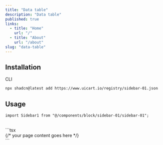 ```yaml
---
title: "Data table"
description: "Data table"
published: true
links:
  - title: "Home"
    url: "/"
  - title: "About"
    url: "/about"
slug: "data-table"
---
```


## Installation

<ComponentPreview name="data-table" shouldExpand={true} />

<Tabs defaultValue="cli">

<TabsList>
  <TabsTrigger value="cli">CLI</TabsTrigger>
</TabsList>

<TabsContent value="cli">

```bash
npx shadcn@latest add https://www.uicart.io/registry/sidebar-01.json
```

</TabsContent>

</Tabs>

## Usage

```tsx
import Sidebar1 from "@/components/block/sidebar-01/sidebar-01";
```

<br />
```tsx
<div className="flex gap-2">
  <Sidebar1 />
  <main className="flex w-full justify-center text-5xl flex-col">
    {/* your page content goes here */}
  </main>
</div>
```
